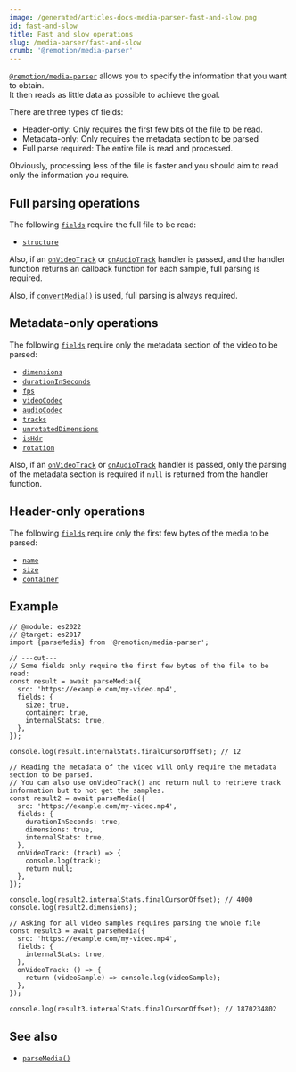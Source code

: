 ```yaml
---
image: /generated/articles-docs-media-parser-fast-and-slow.png
id: fast-and-slow
title: Fast and slow operations
slug: /media-parser/fast-and-slow
crumb: '@remotion/media-parser'
---
```


[`@remotion/media-parser`](/docs/media-parser) allows you to specify the information that you want to obtain.  
It then reads as little data as possible to achieve the goal.

There are three types of fields:

- Header-only: Only requires the first few bits of the file to be read.
- Metadata-only: Only requires the metadata section to be parsed
- Full parse required: The entire file is read and processed.

Obviously, processing less of the file is faster and you should aim to read only the information you require.

## Full parsing operations

The following [`fields`](/docs/media-parser#fields) require the full file to be read:

- [`structure`](/docs/media-parser/parse-media#structure)

Also, if an [`onVideoTrack`](/docs/media-parser/parse-media#onvideotrack) or [`onAudioTrack`](/docs/media-parser/parse-media#onvideotrack) handler is passed, and the handler function returns an callback function for each sample, full parsing is required.

Also, if [`convertMedia()`](/docs/convert-media) is used, full parsing is always required.

## Metadata-only operations

The following [`fields`](/docs/media-parser#fields) require only the metadata section of the video to be parsed:

- [`dimensions`](/docs/media-parser/parse-media#dimensions)
- [`durationInSeconds`](/docs/media-parser/parse-media#durationinseconds)
- [`fps`](/docs/media-parser/parse-media#fps)
- [`videoCodec`](/docs/media-parser/parse-media#videocodec)
- [`audioCodec`](/docs/media-parser/parse-media#audiocodec)
- [`tracks`](/docs/media-parser/parse-media#tracks)
- [`unrotatedDimensions`](/docs/media-parser/parse-media#unrotateddimensions)
- [`isHdr`](/docs/media-parser/parse-media#ishdr)
- [`rotation`](/docs/media-parser/parse-media#rotation)

Also, if an [`onVideoTrack`](/docs/media-parser/parse-media#onvideotrack) or [`onAudioTrack`](/docs/media-parser/parse-media#onvideotrack) handler is passed, only the parsing of the metadata section is required if `null` is returned from the handler function.

## Header-only operations

The following [`fields`](/docs/media-parser/parse-media#fields) require only the first few bytes of the media to be parsed:

- [`name`](/docs/media-parser/parse-media#name)
- [`size`](/docs/media-parser/parse-media#size)
- [`container`](/docs/media-parser/parse-media#container)

## Example

```tsx twoslash title="Reading header only"
// @module: es2022
// @target: es2017
import {parseMedia} from '@remotion/media-parser';

// ---cut---
// Some fields only require the first few bytes of the file to be read:
const result = await parseMedia({
  src: 'https://example.com/my-video.mp4',
  fields: {
    size: true,
    container: true,
    internalStats: true,
  },
});

console.log(result.internalStats.finalCursorOffset); // 12

// Reading the metadata of the video will only require the metadata section to be parsed.
// You can also use onVideoTrack() and return null to retrieve track information but to not get the samples.
const result2 = await parseMedia({
  src: 'https://example.com/my-video.mp4',
  fields: {
    durationInSeconds: true,
    dimensions: true,
    internalStats: true,
  },
  onVideoTrack: (track) => {
    console.log(track);
    return null;
  },
});

console.log(result2.internalStats.finalCursorOffset); // 4000
console.log(result2.dimensions);

// Asking for all video samples requires parsing the whole file
const result3 = await parseMedia({
  src: 'https://example.com/my-video.mp4',
  fields: {
    internalStats: true,
  },
  onVideoTrack: () => {
    return (videoSample) => console.log(videoSample);
  },
});

console.log(result3.internalStats.finalCursorOffset); // 1870234802
```

## See also

- [`parseMedia()`](/docs/media-parser/parse-media)

